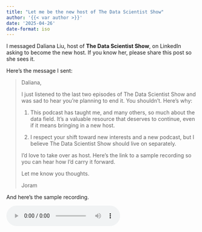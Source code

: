 ```yaml
---
title: "Let me be the new host of The Data Scientist Show"
author: '{{< var author >}}'
date: '2025-04-26'
date-format: iso
---
```


I messaged Daliana Liu, host of **The Data Scientist Show**, on LinkedIn asking to become the new host. If you know her, please share this post so she sees it.

Here’s the message I sent:

>Daliana,
>
>I just listened to the last two episodes of The Data Scientist Show and was sad to hear you’re planning to end it. You shouldn’t. Here’s why:
>
>1) This podcast has taught me, and many others, so much about the data field. It’s a valuable resource that deserves to continue, even if it means bringing in a new host.
>
>2) I respect your shift toward new interests and a new podcast, but I believe The Data Scientist Show should live on separately.
>
>I’d love to take over as host. Here's the link to a sample recording so you can hear how I’d carry it forward.
>
>Let me know you thoughts.
>
>Joram

And here's the sample recording.

<audio controls>
  <source src="new_host_of_dss.mp3" type="audio/mpeg">
  Your browser does not support the audio element.
</audio>